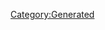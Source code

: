 {{Database/Music/MusicInfo
 |ID=104
 |Cov=105
 |Cd=18
 |Nam=99
 |Div=99
 |Ma=3
 |SerieId=1
 |SerieLogoId=1
 |WavId=105
 |VariationId=0
 |Dsc=99
 |Strt=10
 |ValkyrieBattle=1
 |ValkyrieIntro=1
 |ValkyrieIntroSky=1
 |DivaSolo=0
 |DivaMulti=2
 |Exp=3
}}
[[Category:Generated]]
